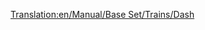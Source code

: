 [[Translation:en/Manual/Base Set/Trains/Dash]]
{{es/Trenes|Imagen=[[File:en/Dash.png]]
|Nombre="Dash"
|Precio=32.812 € (16.406 £)
|Velocidad=120 km/h (75 mph)
|Peso=38 t
|Potencia=700 CV (523 kW)
|Coste-anual=2.132 € (1.066 £)
|Diseño=1984
|Duración=15
|Capacidad=80 pasajeros
|Descripción=La '''«"Dash" DMU»''' es una unidad múltiple diésel que por defecto consta de dos unidades y lleva a pasajeros de la misma forma que la «[[es/Manual/Base Set/Trains/Manley-Morel DMU|Manley-Morel DMU]]» aunque con una velocidad, una potencia y una capacidad ligeramente superiores.

Estos trenes en realidad son sólo es adecuados para el transporte ligero de pasajeros, ya que carecen de potencia para transportar mercancías pesadas y arrastrar más unidades. Puede agregar más unidades para aumentar la potencia y la capacidad (al más puro estilo DMU), pero todavía estará limitado a una velocidad máxima de 120 Km/h siendo una opción mejor utilizar la «[[es/Manual/Base Set/Trains/SH "125"|SH "125"]]» en las rutas más ocupadas o esperar a la llegas de la «[[es/Manual/Base Set/Trains/T.I.M.|T.I.M.]]» cuando sea inventada.

Una advertencia sin embargo: cuando se añaden trenes más rápidos a una gran red, puede encontrarse con que se quedan detrás de otras unidades más lentas, perdiendo velocidad toda la red, así que usted deberá o bien actualizar la plantilla entera, o mantener las DMU en un trozo de vías separadas de la red principal, o construir [[es/Tramos de adelantamiento|tramos de adelantamiento]].
|Vida-real= La [http://en.wikipedia.org/wiki/British_Rail_Class_150 «Class 150 'Sprinter'»] es la primera (si no se tiene en cuanta la serie 14x de ferrobuses) de la segunda generación de DMU. Se introdujo a mediados de la década de 1980 para reemplazar a la generación anterior de DMU, que databa de las décadas de 1950 y 1960. Fue el pilar principal de la británica 'Regional Railways' de ferrocarriles locales hasta su privatización entre 1990 y 1996. Todavía hoy son bestias de carga de las zonas rurales y de las líneas de cercanías.
}}